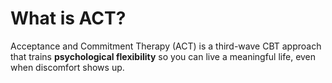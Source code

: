 # What is ACT?

Acceptance and Commitment Therapy (ACT) is a third-wave CBT approach that trains **psychological flexibility** so you can live a meaningful life, even when discomfort shows up.